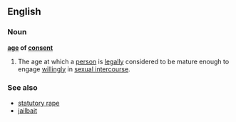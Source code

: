 ==English==
===Noun===
'''[[age]] of [[consent]]'''
# The age at which a [[person]] is [[legally]] considered to be mature enough to engage [[willingly]] in [[sexual intercourse]].

===See also===
* [[statutory rape]]
* [[jailbait]]